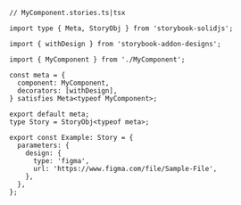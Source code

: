 ```tsx
// MyComponent.stories.ts|tsx

import type { Meta, StoryObj } from 'storybook-solidjs';

import { withDesign } from 'storybook-addon-designs';

import { MyComponent } from './MyComponent';

const meta = {
  component: MyComponent,
  decorators: [withDesign],
} satisfies Meta<typeof MyComponent>;

export default meta;
type Story = StoryObj<typeof meta>;

export const Example: Story = {
  parameters: {
    design: {
      type: 'figma',
      url: 'https://www.figma.com/file/Sample-File',
    },
  },
};
```
